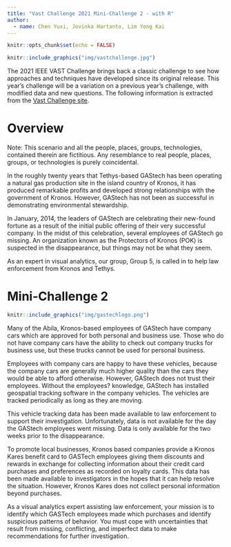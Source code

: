 ```yaml
---
title: "Vast Challenge 2021 Mini-Challenge 2 - with R"
author:
  - name: Chen Yuxi, Jovinka Hartanto, Lim Yong Kai
---
```


```r
knitr::opts_chunk$set(echo = FALSE)
```

```r
knitr::include_graphics("img/vastchallenge.jpg")
```


The 2021 IEEE VAST Challenge brings back a classic challenge to see how approaches and techniques have developed since its original release. This year’s challenge will be a variation on a previous year’s challenge, with modified data and new questions. The following information is extracted from the [Vast Challenge site](https://vast-challenge.github.io/2021/).

# Overview
Note: This scenario and all the people, places, groups, technologies, contained therein are fictitious. Any resemblance to real people, places, groups, or technologies is purely coincidental.

In the roughly twenty years that Tethys-based GAStech has been operating a natural gas production site in the island country of Kronos, it has produced remarkable profits and developed strong relationships with the government of Kronos. However, GAStech has not been as successful in demonstrating environmental stewardship.

In January, 2014, the leaders of GAStech are celebrating their new-found fortune as a result of the initial public offering of their very successful company. In the midst of this celebration, several employees of GAStech go missing. An organization known as the Protectors of Kronos (POK) is suspected in the disappearance, but things may not be what they seem.

As an expert in visual analytics, our group, Group 5, is called in to help law enforcement from Kronos and Tethys.

# Mini-Challenge 2

```r
knitr::include_graphics("img/gastechlogo.png")
```
Many of the Abila, Kronos-based employees of GAStech have company cars which are approved for both personal and business use. Those who do not have company cars have the ability to check out company trucks for business use, but these trucks cannot be used for personal business.

Employees with company cars are happy to have these vehicles, because the company cars are generally much higher quality than the cars they would be able to afford otherwise. However, GAStech does not trust their employees. Without the employees? knowledge, GAStech has installed geospatial tracking software in the company vehicles. The vehicles are tracked periodically as long as they are moving.

This vehicle tracking data has been made available to law enforcement to support their investigation. Unfortunately, data is not available for the day the GAStech employees went missing. Data is only available for the two weeks prior to the disappearance.

To promote local businesses, Kronos based companies provide a Kronos Kares benefit card to GASTech employees giving them discounts and rewards in exchange for collecting information about their credit card purchases and preferences as recorded on loyalty cards. This data has been made available to investigators in the hopes that it can help resolve the situation. However, Kronos Kares does not collect personal information beyond purchases.

As a visual analytics expert assisting law enforcement, your mission is to identify which GASTech employees made which purchases and identify suspicious patterns of behavior. You must cope with uncertainties that result from missing, conflicting, and imperfect data to make recommendations for further investigation.
